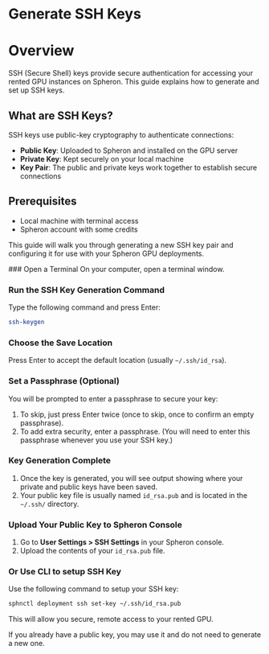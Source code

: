 
# Generate SSH Keys

# Overview
SSH (Secure Shell) keys provide secure authentication for accessing your rented GPU instances on Spheron. This guide explains how to generate and set up SSH keys.

## What are SSH Keys?
SSH keys use public-key cryptography to authenticate connections:

- **Public Key**: Uploaded to Spheron and installed on the GPU server
- **Private Key**: Kept securely on your local machine
- **Key Pair**: The public and private keys work together to establish secure connections

## Prerequisites
- Local machine with terminal access 
- Spheron account with some credits

This guide will walk you through generating a new SSH key pair and configuring it for use with your Spheron GPU deployments.

<Steps>
### Open a Terminal
On your computer, open a terminal window.

### Run the SSH Key Generation Command
Type the following command and press Enter:

```sh
ssh-keygen
```

### Choose the Save Location
Press Enter to accept the default location (usually `~/.ssh/id_rsa`).

### Set a Passphrase (Optional)
You will be prompted to enter a passphrase to secure your key:
  1. To skip, just press Enter twice (once to skip, once to confirm an empty passphrase).
  2. To add extra security, enter a passphrase. (You will need to enter this passphrase whenever you use your SSH key.)

### Key Generation Complete
1. Once the key is generated, you will see output showing where your private and public keys have been saved.
2. Your public key file is usually named `id_rsa.pub` and is located in the `~/.ssh/` directory.

### Upload Your Public Key to Spheron Console
1. Go to **User Settings > SSH Settings** in your Spheron console.
2. Upload the contents of your `id_rsa.pub` file.

### Or Use CLI to setup SSH Key
Use the following command to setup your SSH key:

```sh
sphnctl deployment ssh set-key ~/.ssh/id_rsa.pub
```

This will allow you secure, remote access to your rented GPU.
</Steps>

<Callout type="info">
  If you already have a public key, you may use it and do not need to generate a new one.
</Callout>
